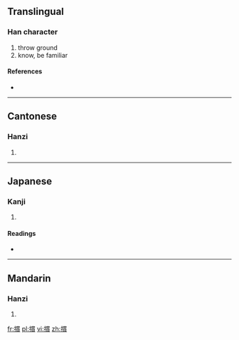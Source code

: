 {{also|掼}}
==Translingual==

===Han character===
{{Han char|rn=64|rad=手|as=11|sn=14|four=5508<sub>6</sub>|canj=手田十金 (QWJC)}}

# throw ground
# know, be familiar

====References====
* {{Han ref|kx=0450.050|dkj=12591|dj=0800.240|hdz=31951.020|uh=645C|ud=25692|bh=E1E8|bd=57832}}

----

==Cantonese==

===Hanzi===
{{yue-hanzi|jyut=|y=gwaan3|sim=掼}}

# {{defn|lang=yue|sort=手11}}

----

==Japanese==

===Kanji===
{{ja-kanji|grade=|rs=手11}}

# {{defn|lang=ja|sort=手11}}

====Readings====
* {{ja-readings|on=[[かん]] (kan)|kun=[[ならう]] (narau)}}

----

==Mandarin==

===Hanzi===
{{cmn-hanzi|sim=掼|pin=[[guàn]] ([[guan4]]), [[luò]] ([[luo4]])|wg=kuan<sup>4</sup>, lo<sup>4</sup>}}

# {{defn|lang=cmn|sort=手11}}

[[fr:摜]]
[[pl:摜]]
[[vi:摜]]
[[zh:摜]]